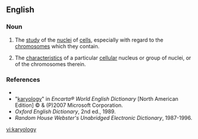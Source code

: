 ==English==

===Noun===
{{en-noun|karyolog|ies}}

#{{context|biology|medicine}} The [[study]] of the [[nucleus|nuclei]] of [[cell]]s, especially with regard to the [[chromosomes]] which they contain.
#{{context|biology|medicine}} The [[characteristics]] of a particular [[cellular]] nucleus or group of nuclei, or of the chromosomes therein.

===References===
*{{R:Dictionary.com}}
*"[http://encarta.msn.com/dictionary_/karyology.html karyology]" in ''Encarta® World English Dictionary'' [North American Edition] © & (P)2007 Microsoft Corporation.
*''Oxford English Dictionary'', 2nd ed., 1989.
*''Random House Webster's Unabridged Electronic Dictionary'', 1987-1996.

[[vi:karyology]]